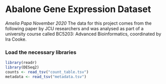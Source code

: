 # Abalone Gene Expression Dataset
*Amelia Papa November 2020*
The data for this project comes from the following paper by JCU researchers and was analysed as part of a university course called BC5203: Advanced Bioinformatics, 
coordinated by Ira Cooke.

### Load the necessary libraries

```R
library(readr)
library(DESeq2)
counts <- read_tsv("count_table.tsv")
metadata <- read_tsv("metadata.tsv")
```

